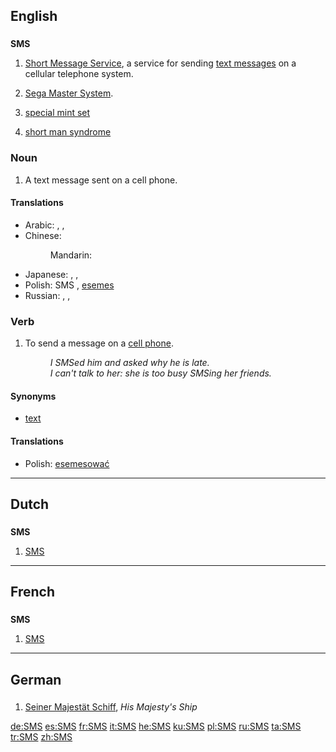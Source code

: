 {{wikipedia|dab=SMS (disambiguation)}}
==English==

==={{initialism}}===
'''SMS'''

# [[Short Message Service]], a service for sending [[text message]]s on a cellular telephone system.
# {{video games}} [[w:Sega Master System|Sega Master System]].
# {{numismatics}} [[special mint set]]
# {{psychology}} [[short man syndrome]]

===Noun===
{{en-noun|es}}

# A text message sent on a cell phone.

====Translations====
{{trans-top|a text message sent on a cell phone}}
* Arabic: {{t|ar|رسالة|f|tr=risaala|sc=Arab}},  {{t|ar|رسالة إس إم إس|f|tr=risaalat 'es 'em 'es|sc=Arab}},  {{t|ar|إس إم إس|tr='es 'em 'es|sc=Arab}}
* Chinese:
*: Mandarin: {{t|zh|短信|tr=duǎnxìn|sc=Hani}}
{{trans-mid}}
* Japanese: {{t|ja|伝言|tr=でんごん, dengon|sc=Jpan}},  {{t|ja|エス・エム・エス|tr=esu-emu-esu|sc=Jpan}},  {{t|ja|ＳＭＳ|tr=esu-emu-esu|sc=Jpan}}
* Polish: SMS {{m}}, [[esemes]] {{m}}
* Russian: {{t|ru|SMS|m}},  {{t|ru|эс-эм-эс|m|tr=es-em-és|sc=Cyrl}},  {{qualifier|colloquial}} {{t|ru|эсэмэска|f|tr=eseméska|sc=Cyrl}}
{{trans-bottom}}

===Verb===
{{en-verb|SMS|es}}

# To send a message on a [[cell phone]].
#: ''I SMSed him and asked why he is late.''
#: ''I can't talk to her: she is too busy SMSing her friends.''

====Synonyms====
* [[text#Verb|text]]

====Translations====
{{trans-top|to send a message on a cell phone}}
* Polish: [[esemesować]]
{{trans-mid}}
{{trans-bottom}}

----

==Dutch==

==={{initialism|Dutch}}===
'''SMS'''

# [[#English|SMS]]

----

==French==

==={{initialism|French}}===
'''SMS'''

# [[#English|SMS]]

----

==German==

==={{initialism|German}}===
{{infl|de|initialism}}

# {{nautical}}{{military}} [[Seiner Majestät Schiff]], ''His Majesty's Ship''

[[de:SMS]]
[[es:SMS]]
[[fr:SMS]]
[[it:SMS]]
[[he:SMS]]
[[ku:SMS]]
[[pl:SMS]]
[[ru:SMS]]
[[ta:SMS]]
[[tr:SMS]]
[[zh:SMS]]